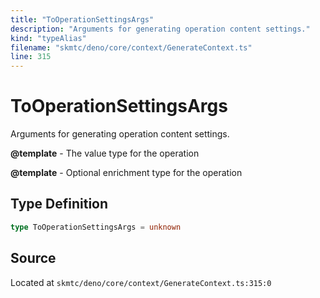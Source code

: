 ```yaml
---
title: "ToOperationSettingsArgs"
description: "Arguments for generating operation content settings."
kind: "typeAlias"
filename: "skmtc/deno/core/context/GenerateContext.ts"
line: 315
---
```


# ToOperationSettingsArgs

Arguments for generating operation content settings.


**@template** - The value type for the operation

**@template** - Optional enrichment type for the operation

## Type Definition

```typescript
type ToOperationSettingsArgs = unknown
```

## Source

Located at `skmtc/deno/core/context/GenerateContext.ts:315:0`

